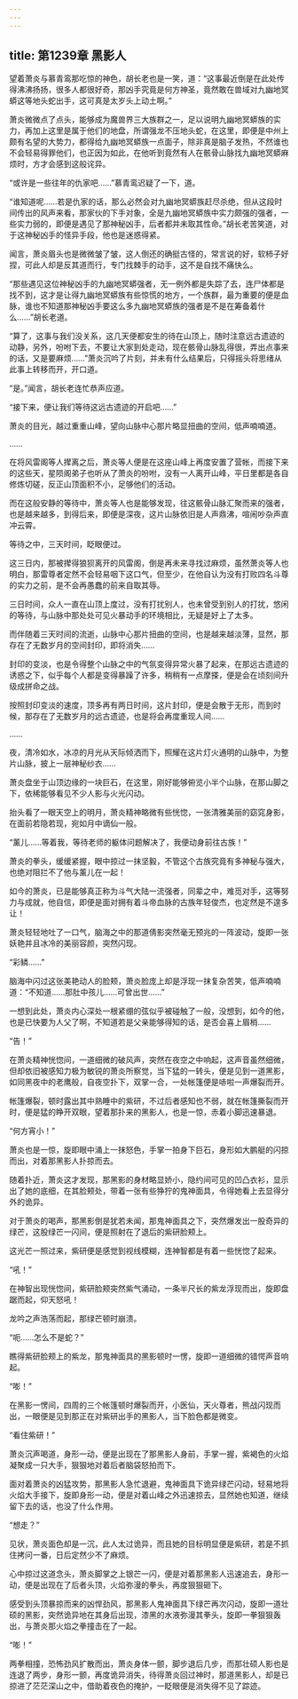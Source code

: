 ```yaml
---
---
---
```

title: 第1239章 黑影人
---



望着萧炎与慕青鸾那吃惊的神色，胡长老也是一笑，道：“这事最近倒是在此处传得沸沸扬扬，很多人都很好奇，那凶手究竟是何方神圣，竟然敢在兽域对九幽地冥蟒这等地头蛇出手，这可真是太岁头上动土啊。”

萧炎微微点了点头，能够成为魔兽界三大族群之一，足以说明九幽地冥蟒族的实力，再加上这里是属于他们的地盘，所谓强龙不压地头蛇，在这里，即便是中州上颇有名望的大势力，都得给九幽地冥蟒族一点面子，除非真是脑子发热，不然谁也不会轻易得罪他们，也正因为如此，在他听到竟然有人在骸骨山脉找九幽地冥蟒麻烦时，方才会感到这般诧异。

“或许是一些往年的仇家吧……”慕青鸾迟疑了一下，道。

“谁知道呢……若是仇家的话，那么必然会对九幽地冥蟒族赶尽杀绝，但从这段时间传出的风声来看，那家伙的下手对象，全是九幽地冥蟒族中实力颇强的强者，一些实力弱的，即便是遇见了那神秘凶手，后者都并未取其性命。”胡长老苦笑道，对于这神秘凶手的怪异手段，他也是迷惑得紧。

闻言，萧炎眉头也是微微皱了皱，这人倒还的确挺古怪的，常言说的好，软柿子好捏，可此人却是反其道而行，专门找棘手的动手，这不是自找不痛快么。

“那些遇见这位神秘凶手的九幽地冥蟒强者，无一例外都是失踪了去，连尸体都是找不到，这才是让得九幽地冥蟒族有些惊慌的地方，一个族群，最为重要的便是血脉，谁也不知道那神秘凶手要这么多九幽地冥蟒族的强者是不是在筹备着什么……”胡长老道。

“算了，这事与我们没关系，这几天便都安生的待在山顶上，随时注意远古遗迹的动静，另外，吩咐下去，不要让大家到处走动，现在骸骨山脉乱得很，弄出点事来的话，又是要麻烦……”萧炎沉吟了片刻，并未有什么结果后，只得摇头将思绪从此事上转移而开，开口道。

“是。”闻言，胡长老连忙恭声应道。

“接下来，便让我们等待这远古遗迹的开启吧……”

萧炎的目光，越过重重山峰，望向山脉中心那片略显扭曲的空间，低声喃喃道。

……

在将风雷阁等人撵离之后，萧炎等人便是在这座山峰上再度安置了营帐，而接下来的这些天，星陨阁弟子也听从了萧炎的吩咐，没有一人离开山峰，平日里都是各自修炼切磋，反正山顶面积不小，足够他们的活动。

而在这般安静的等待中，萧炎等人也是能够发现，往这骸骨山脉汇聚而来的强者，也是越来越多，到得后来，即便是深夜，这片山脉依旧是人声鼎沸，喧闹吵杂声直冲云霄。

等待之中，三天时间，眨眼便过。

这三日内，那被撵得狼狈离开的风雷阁，倒是再未来寻找过麻烦，虽然萧炎等人也明白，那雷尊者定然不会轻易咽下这口气，但至少，在他自认为没有打败四名斗尊的实力之前，是不会再愚蠢的前来自取其辱。

三日时间，众人一直在山顶上度过，没有打扰别人，也未曾受到别人的打扰，悠闲的等待，与山脉中那处处可见火暴动手的环境相比，无疑是好上了太多。

而伴随着三天时间的流逝，山脉中心那片扭曲的空间，也是越来越淡薄，显然，那存在了无数岁月的空间封印，即将消失……

封印的变淡，也是令得整个山脉之中的气氛变得异常火暴了起来，在那远古遗迹的诱惑之下，似乎每个人都是变得暴躁了许多，稍稍有一点摩搽，便是会在顷刻间升级成拼命之战。

按照封印变淡的速度，顶多再有两日时间，这片封印，便是会散于无形，而到时候，那存在了无数岁月的远古遗迹，也是将会再度重现人间……

……

夜，清冷如水，冰凉的月光从天际倾洒而下，照耀在这片灯火通明的山脉中，为整片山脉，披上一层神秘纱衣……

萧炎盘坐于山顶边缘的一块巨石，在这里，刚好能够俯览小半个山脉，在那山脚之下，依稀能够看见不少人影与火光闪动。

抬头看了一眼天空上的明月，萧炎精神略微有些恍惚，一张清雅美丽的窈窕身影，在面前若隐若现，宛如月中谪仙一般。

“薰儿……等着我，等待老师的躯体问题解决了，我便动身前往古族！”

萧炎的拳头，缓缓紧握，眼中掠过一抹坚毅，不管这个古族究竟有多神秘与强大，也绝对阻拦不了他与薰儿在一起！

如今的萧炎，已是能够真正称为斗气大陆一流强者，同辈之中，难觅对手，这等努力与成就，他自信，即便是面对拥有着斗帝血脉的古族年轻俊杰，也定然是不遑多让！

萧炎轻轻地吐了一口气，脑海之中的那道倩影突然毫无预兆的一阵波动，旋即一张妖艳并且冰冷的美丽容颜，突然闪现。

“彩鳞……”

脑海中闪过这张美艳动人的脸颊，萧炎脸庞上却是浮现一抹复杂苦笑，低声喃喃道：“不知道……那肚中孩儿……可曾出世……”

一想到此处，萧炎内心深处一根紧绷的弦似乎被碰触了一般，没想到，如今的他，也是已快要为人父了啊，不知道若是父亲能够得知的话，是否会喜上眉梢……

“告！”

在萧炎精神恍惚间，一道细微的破风声，突然在夜空之中响起，这声音虽然细微，但却依旧被感知力极为敏锐的萧炎所察觉，当下猛的一转头，便是见到一道黑影，如同黑夜中的老鹰般，自夜空扑下，双掌一合，一处帐篷便是哧啦一声爆裂而开。

帐篷爆裂，顿时露出其中熟睡中的紫研，不过后者感知也不弱，就在帐篷撕裂而开时，便是猛的睁开双眼，望着那扑来的黑影人，也是一惊，赤着小脚迅速暴退。

“何方宵小！”

萧炎也是一惊，旋即眼中涌上一抹怒色，手掌一拍身下巨石，身形如大鹏艇的闪掠而出，对着那黑影人扑掠而去。

随着扑近，萧炎这才发现，那黑影的身材略显娇小，隐约间可见的凹凸衣衫，显示出了她的底细，在其脸颊处，带着一张有些狰狞的鬼神面具，令得她看上去显得分外的诡异。

对于萧炎的喝声，那黑影倒是犹若未闻，那鬼神面具之下，突然爆发出一股奇异的绿芒，这股绿芒一闪间，便是照射在了退后的紫研脸颊上。

这光芒一照过来，紫研便是感觉到视线模糊，连神智都是有着一些恍惚了起来。

“吼！”

在神智出现恍惚间，紫研脸颊突然紫气涌动，一条半尺长的紫龙浮现而出，旋即盘踞而起，仰天怒吼！

龙吟之声浩荡而起，那绿芒顿时崩溃。

“呃……怎么不是蛇？”

瞧得紫研脸颊上的紫龙，那鬼神面具的黑影顿时一愣，旋即一道细微的错愕声音响起。

“嘭！”

在黑影一愣间，四周的三个帐篷顿时爆裂而开，小医仙，天火尊者，熊战闪现而出，一眼便是见到那正在对紫研出手的黑影人，当下脸色都是微变。

“看住紫研！”

萧炎沉声喝道，身形一动，便是出现在了那黑影人身前，手掌一握，紫褐色的火焰凝聚成一只大手，狠狠地对着后者脑袋怒拍而下。

面对着萧炎的凶猛攻势，那黑影人急忙退避，鬼神面具下诡异绿芒闪动，轻易地将火焰大手接下，旋即身形一动，便是对着山峰之外迅速掠去，显然她也知道，继续留下去的话，也没了什么作用。

“想走？”

见状，萧炎面色却是一沉，此人太过诡异，而且她的目标明显便是紫研，若是不抓住拷问一番，日后定然少不了麻烦。

心中掠过这道念头，萧炎脚掌之上银芒一闪，便是对着那黑影人迅速追去，身形一动，便是出现在了后者头顶，火焰弥漫的拳头，再度狠狠砸下。

感受到头顶暴掠而来的凶悍劲风，那黑影人鬼神面具下绿芒再次闪动，旋即一道壮硕的黑影，突然诡异地在其身后出现，漆黑的水液弥漫其拳头，旋即一拳狠狠轰出，与萧炎那火焰之拳撞击在了一起。

“嘭！”

两拳相撞，恐怖劲风扩散而出，萧炎身体一颤，脚步退后几步，而那壮硕人影也是连退了两步，身形一颤，再度诡异消失，待得萧炎回过神时，那道黑影人，却是已掠进了茫茫深山之中，借助着夜色的掩护，一眨眼便是消失得不见了踪迹。